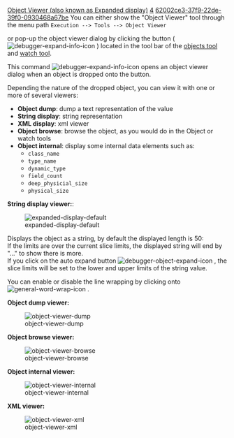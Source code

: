 [[Property:title|Object Viewer (also known as Expanded display)]]
[[Property:weight|4]]
[[Property:uuid|62002ce3-37f9-22de-39f0-0930468a67be]]
You can either show the "Object Viewer" tool through the menu path
<code lang=text>
Execution --> Tools --> Object Viewer</code>

or pop-up the object viewer dialog by clicking the button ( [[Image:debugger-expand-info-icon]] ) located in the tool bar of the [[Object tool|objects tool]] and [[Expression evaluation|watch tool]].

This command  [[Image:debugger-expand-info-icon]]  opens an object viewer dialog when an object is dropped onto the button. 

Depending the nature of the dropped object, you can view it with one or more of several viewers: 
* '''Object dump''': dump a text representation of the value
* '''String display''': string representation
* '''XML display''': xml viewer
* '''Object browse''': browse the object, as you would do in the Object or watch tools
* '''Object internal''': display some internal data elements such as: 
** <code>class_name</code> 
** <code>type_name</code>
** <code>dynamic_type</code>
** <code>field_count</code>
** <code>deep_physicial_size</code>
** <code>physical_size</code>

{{note|The "string display" viewer is available for objects with a string representation, for instance objects whose types conform to [[ref:libraries/base/reference/string_8_chart|STRING_8]] or conform to [[ref:libraries/base/reference/debug_output_chart|DEBUG_OUTPUT]]  (see [[Debug output|Debug Output]]. )}}

{{note|The "XML display" is available for objects eligible for "String display", and whose string representation has XML content. The viewer displays XML in a tree-enabled grid.}}


'''String display viewer:''':


[[Image:expanded-display-default]] 

Displays the object as a string, by default the displayed length is 50:<br/>
If the limits are over the current slice limits, the displayed string will end by "..." to show there is more.<br/>
If you click on the auto expand button  [[Image:debugger-object-expand-icon]]  , the slice limits will be set to the lower and upper limits of the string value. 

You can enable or disable the line wrapping by clicking onto  [[Image:general-word-wrap-icon]] . 



'''Object dump viewer:''' 


[[Image:object-viewer-dump]]  


'''Object browse viewer:''' 


[[Image:object-viewer-browse]]


'''Object internal viewer:''' 


[[Image:object-viewer-internal]] 


'''XML viewer:''' 


[[Image:object-viewer-xml]] 




